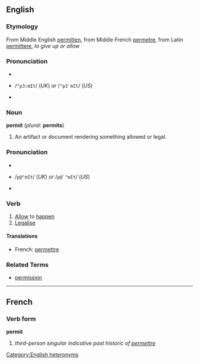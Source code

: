 ==English==
===Etymology===
From Middle English [[permitten]], from Middle French [[permetre]], from Latin [[permittere]], ''to give up or allow''

===Pronunciation===
*{{IPA|/ˈpɜːmɪt/ (''UK'') ''or'' /ˈpɝmɪt/ (''US'')}}
*{{SAMPA}} /<tt>"p3:mIt</tt>/ (''UK'') ''or'' /<tt>"p3`mIt</tt>/ (''US'')
*{{audio|en-us-permit-noun.ogg|Audio (US)}}

===Noun===
'''permit'''   (''plural:'' '''permits''')
#An artifact or document rendering something allowed or legal.

===Pronunciation===
*{{IPA|/pəˈmɪt/ (''UK'') ''or'' /pɚˈmɪt/ (''US'')}}
*{{SAMPA}} /<tt>p@"mIt</tt>/ (''UK'') ''or'' /<tt>p@`"mIt</tt>/ (''US'')
*{{audio|en-us-permit-verb.ogg|Audio (US)}}

===Verb===
{{en-infl-reg-consonant|permit||t}}
#[[Allow]] to [[happen]]
#[[Legalise]]

====Translations====
*French: [[permettre]]

===Related Terms===
*[[permission]]

----

==French==
===Verb form===
'''permit'''

# ''third-person singular indicative past historic of [[permettre]]''


[[Category:English heteronyms]]